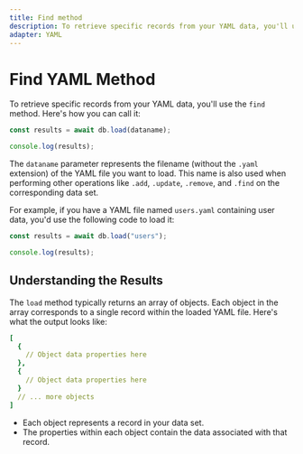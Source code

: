 ```yaml
---
title: Find method
description: To retrieve specific records from your YAML data, you'll use the find method. Here's how you can call it
adapter: YAML
---
```


# Find YAML Method

To retrieve specific records from your YAML data, you'll use the `find` method. Here's how you can call it:

```javascript
const results = await db.load(dataname);

console.log(results);
```

The `dataname` parameter represents the filename (without the `.yaml` extension) of the YAML file you want to load. This name is also used when performing other operations like `.add`, `.update`, `.remove`, and `.find` on the corresponding data set.

For example, if you have a YAML file named `users.yaml` containing user data, you'd use the following code to load it:

```javascript
const results = await db.load("users");

console.log(results);
```

## Understanding the Results

The `load` method typically returns an array of objects. Each object in the array corresponds to a single record within the loaded YAML file. Here's what the output looks like:

```yaml
[
  {
    // Object data properties here
  },
  {
    // Object data properties here
  }
  // ... more objects
]
```

- Each object represents a record in your data set.
- The properties within each object contain the data associated with that record.
